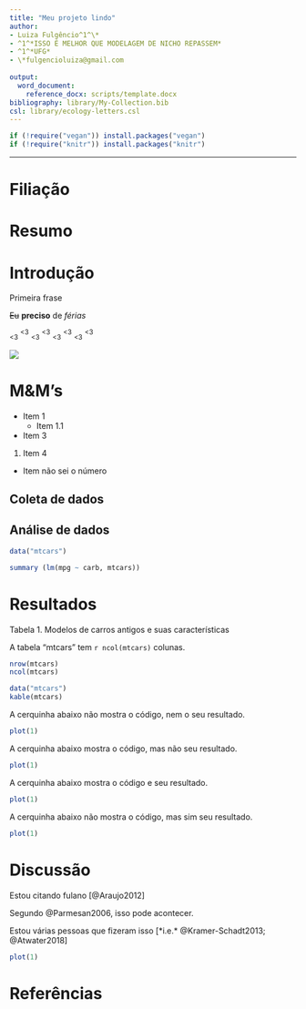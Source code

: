 ```yaml
---
title: "Meu projeto lindo"
author:
- Luiza Fulgêncio^1^\*
- ^1^*ISSO É MELHOR QUE MODELAGEM DE NICHO REPASSEM*
- ^1^*UFG*
- \*fulgencioluiza@gmail.com
 
output: 
  word_document: 
    reference_docx: scripts/template.docx
bibliography: library/My-Collection.bib
csl: library/ecology-letters.csl
---
```

```r
if (!require("vegan")) install.packages("vegan")
if (!require("knitr")) install.packages("knitr")

```

---
# Filiação

# Resumo

# Introdução

Primeira frase

~~Eu~~ **preciso** de *férias*

~<3~ ^<3^ ~<3~ ^<3^ ~<3~ ^<3^ ~<3~ ^<3^

![](figuras/meu-plot.png)

# M&M's

- Item 1
  - Item 1.1

+ Item 3

1. Item 4
  - Item não sei o número

## Coleta de dados

## Análise de dados

```r
data("mtcars")

summary (lm(mpg ~ carb, mtcars))

```


# Resultados

Tabela 1. Modelos de carros antigos e suas características

A tabela "mtcars" tem `r ncol(mtcars)` colunas.

```r
nrow(mtcars)
ncol(mtcars)
```

```r
data("mtcars")
kable(mtcars)

```


A cerquinha abaixo não mostra o código, nem o seu resultado.

```r
plot(1)
```

A cerquinha abaixo mostra o código, mas não seu resultado.

```r
plot(1)

```

A cerquinha abaixo mostra o código e seu resultado.

```r
plot(1)

```

A cerquinha abaixo não mostra o código, mas sim seu resultado.
```r
plot(1)

```


# Discussão

Estou citando fulano [@Araujo2012]

Segundo @Parmesan2006, isso pode acontecer.

Estou várias pessoas que fizeram isso [*i.e.* @Kramer-Schadt2013; @Atwater2018]

```r
plot(1)

```


# Referências